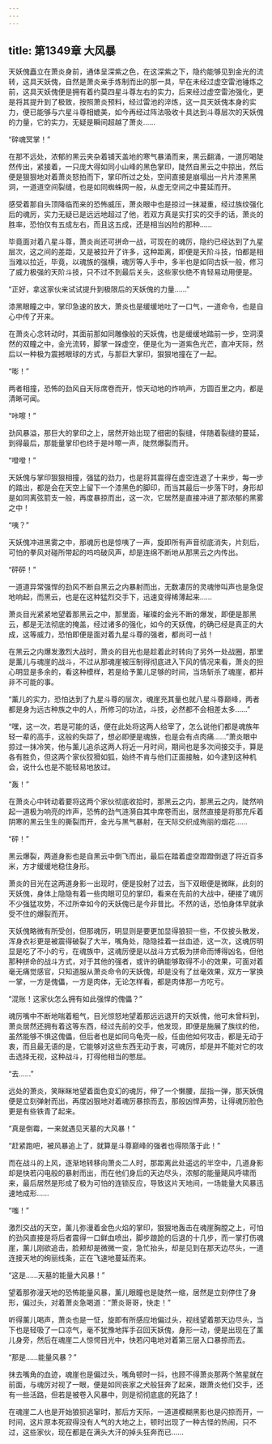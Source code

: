 ```yaml
---
---
---
```

title: 第1349章 大风暴
---



天妖傀矗立在萧炎身前，通体呈深紫之色，在这深紫之下，隐约能够见到金光的流转，这具天妖傀，自然是萧炎亲手炼制而出的那一具，早在未经过虚空雷池锤炼之前，这具天妖傀便是拥有着约莫四星斗尊左右的实力，后来经过虚空雷池强化，更是将其提升到了极致，按照萧炎预料，经过雷池的淬炼，这一具天妖傀本身的实力，便已能够与六星斗尊相媲美，如今再经过阵法吸收十具达到斗尊层次的天妖傀的力量，它的实力，无疑是瞬间超越了萧炎……

“碎魂冥掌！”

在那不远处，浓郁的黑云夹杂着铺天盖地的寒气暴涌而来，黑云翻涌，一道厉喝陡然传出，紧接着，一只庞大得如同小山峰的黑色掌印，陡然自黑云之中掠出，然后便是狠狠地对着萧炎怒拍而下，掌印所过之处，空间直接是崩塌出一片片漆黑黑洞，一道道空间裂缝，也是如同蜘蛛网一般，从虚无空间之中蔓延而开。

感受着那自头顶降临而来的恐怖威压，萧炎眼中也是掠过一抹凝重，经过族纹强化后的魂厉，实力无疑已是远远地超过了他，若双方真是实打实的交手的话，萧炎的胜率，恐怕仅有五成左右，而且这五成，还是相当凶险的那种……

毕竟面对着八星斗尊，萧炎尚还可拼命一战，可现在的魂厉，隐约已经达到了九星层次，这之间的差距，又是被拉开了许多，这种距离，即便是天阶斗技，怕都是相当难以拉近，毕竟，以魂族的强横，魂厉等人手中，多半也是如同古妖一般，修习了威力极强的天阶斗技，只不过不到最后关头，这些家伙绝不肯轻易动用便是。

“正好，拿这家伙来试试提升到极限后的天妖傀的力量……”

漆黑眼瞳之中，掌印急速的放大，萧炎也是缓缓地吐了一口气，一道命令，也是自心中传了开来。

在萧炎心念转动时，其面前那如同雕像般的天妖傀，也是缓缓地踏前一步，空洞漠然的双瞳之中，金光流转，脚掌一跺虚空，便是化为一道紫色光芒，直冲天际，然后以一种极为震撼眼球的方式，与那巨大掌印，狠狠地撞在了一起。

“嘭！”

两者相撞，恐怖的劲风自天际席卷而开，惊天动地的炸响声，方圆百里之内，都是清晰可闻。

“咔嚓！”

劲风暴溢，那巨大的掌印之上，居然开始出现了细密的裂缝，伴随着裂缝的蔓延，到得最后，那能量掌印也终于是咔嚓一声，陡然爆裂而开。

“噔噔！”

天妖傀与掌印狠狠相撞，强猛的劲力，也是将其震得在虚空连退了十来步，每一步的踏出，都是会在天空上留下一个漆黑色的脚印，而当其最后一步落下时，身形却是如同离弦箭支一般，再度暴掠而出，这一次，它居然是直接冲进了那浓郁的黑雾之中！

“咦？”

天妖傀冲进黑雾之中，那魂厉也是惊咦了一声，旋即所有声音彻底消失，片刻后，可怕的拳风对碰所带起的呜呜破风声，却是连绵不断地从那黑云之内传出。

“砰砰！”

一道道异常强悍的劲风不断自黑云之内暴射而出，无数凄厉的灵魂惨叫声也是急促地响起，而黑云，也是在这种猛烈交手下，迅速变得稀薄起来……

萧炎目光紧紧地望着那黑云之中，那里面，璀璨的金光不断的爆发，即便是那黑云，都是无法彻底的掩盖，经过诸多的强化，如今的天妖傀，的确已经是真正的大成，这等威力，恐怕即便是面对着九星斗尊的强者，都尚可一战！

在黑云之内爆发激烈大战时，萧炎的目光也是趁着此时转向了另外一处战圈，那里是薰儿与魂崖的战斗，不过从那魂崖被压制得彻底进入下风的情况来看，萧炎的担心明显是多余的，看这种模样，若是给予薰儿足够的时间，当场斩杀了魂崖，都并非不可能的事。

“薰儿的实力，恐怕达到了九星斗尊的层次，魂崖充其量也就八星斗尊巅峰，两者都是身为远古种族之中的人，所修习的功法，斗技，必然都不会相差太多……”

“嘿，这一次，若是可能的话，便在此处将这两人给宰了，怎么说他们都是魂族年轻一辈的高手，这般的失踪了，想必即便是魂族，也是会有点肉痛……”萧炎眼中掠过一抹冷笑，他与薰儿追杀这两人将近一月时间，期间也是多次间接交手，算是各有胜负，但这两个家伙狡猾如狐，始终不肯与他们正面接触，如今逮到这种机会，说什么也是不能轻易地放过。

“轰！”

在萧炎心中转动着要将这两个家伙彻底收拾时，那黑云之内，那黑云之内，陡然响起一道极为响亮的炸声，恐怖的劲气涟漪自其中席卷而出，居然直接是将那充斥着阴寒的黑云生生的撕裂而开，金光与黑气暴射，在天际交织成殉丽的烟花……

“砰！”

黑云爆裂，两道身影也是自黑云中倒飞而出，最后在踏着虚空蹬蹬倒退了将近百多米，方才缓缓地稳住身形。

萧炎的目光在这两道身影一出现时，便是投射了过去，当下双眼便是微眯，此刻的天妖傀，身体上隐隐有着一些肉眼可见的掌印，看来在先前的大战中，硬接了魂厉不少强猛攻势，不过所幸如今的天妖傀已是今非昔比。不然的话，恐怕身体早就承受不住的爆裂而开。

天妖傀略微有所受创，但那魂厉，明显则是要更加显得狼狈一些，不仅披头散发，浑身衣衫更是被震得破裂了大半，嘴角处，隐隐挂着一丝血迹，这一次，这魂厉明显是吃了不小的亏，在魂族中，这魂厉便是以战斗方式极为拼命而博得凶名，但他那种拼命的战斗方式，对于其他的强者，或许的确能够取得不小的效果，可面对着毫无痛觉感官，只知道服从萧炎命令的天妖傀，却是没有了丝毫效果，双方一掌换一掌，一方是傀儡，一方是肉体，无论怎样看，都是肉体那一方吃亏。

“混账！这家伙怎么拥有如此强悍的傀儡？”

魂厉嘴中不断地喘着粗气，目光惊怒地望着那远远退开的天妖傀，他可未曾料到，萧炎居然还拥有着这等东西，经过先前的交手，他发现，即便是施展了族纹的他，虽然能够不惧这傀儡，但后者也是如同乌龟壳一般，任由他如何攻击，都是无动于衷，而且最无语的是，它能够对这些东西无动于衷，可魂厉，却是并不能对它的攻击选择无视，这种战斗，打得他相当的憋屈。

“去……”

远处的萧炎，笑眯眯地望着面色变幻的魂厉，伸了一个懒腰，屈指一弹，那天妖傀便是立刻弹射而出，再度凶狠地对着魂厉暴掠而去，那般凶悍声势，让得魂厉脸色更是有些铁青了起来。

“真是倒霉，一来就遇见天墓的大风暴！”

“赶紧跑吧，被风暴追上了，就算是斗尊巅峰的强者也得陨落于此！”

而在战斗的上风，逐渐地转移向萧炎二人时，那距离此处遥远的半空中，几道身影却是快若闪电般的暴射而出，而在他们身后的天边尽头，浓郁的能量飓风呼啸而来，最后居然是形成了极为可怕的连锁反应，导致这片天地间，一场能量大风暴迅速地成形……

“嗤！”

激烈交战的天空，薰儿弥漫着金色火焰的掌印，狠狠地轰击在魂崖胸膛之上，可怕的劲风直接是将后者震得一口鲜血喷出，脚步踉跄的后退的十几步，而一掌打伤魂崖，薰儿刚欲追击，脸颊却是微微一变，急忙抬头，却是见到在那天边尽头，一道连接天地的绚丽线条，正在飞速地蔓延而来。

“这是……天墓的能量大风暴！”

望着那弥漫天地的恐怖能量风暴，薰儿眼瞳也是陡然一缩，居然是立刻停住了身形，偏过头，对着萧炎急喝道：“萧炎哥哥，快走！”

听得薰儿喝声，萧炎也是一怔，旋即有所感应地偏过头，视线望着那天边尽头，当下也是轻吸了一口凉气，毫不犹豫地挥手召回天妖傀，身形一动，便是出现在了薰儿身旁，然后在魂崖二人惊愕目光中，快若闪电地对着第三层入口暴掠而去。

“那是……能量风暴？”

抹去嘴角的血迹，魂崖也是偏过头，嘴角顿时一抖，也顾不得萧炎那两个煞星就在前面，与魂厉对视了一眼，便是如同丧家之犬般狂奔了起来，跟萧炎他们交手，还有一些活路，但若是被卷入风暴中，则是彻彻底底的死路了！

在魂崖二人也是开始狼狈逃窜时，那后方天际，一道道模糊黑影也是闪掠而开，一时间，这片原本死寂得没有人气的大地之上，顿时出现了一种古怪的热闹，只不过，这些家伙，现在都是在满头大汗的掉头狂奔而已……